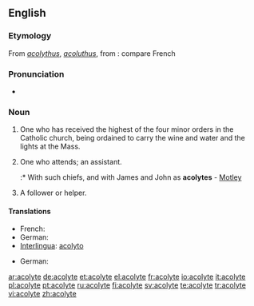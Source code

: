 {{wikipedia}}
==English==

===Etymology===
From {{etyl|LL.}} ''[[acolythus]]'', ''[[acoluthus]]'', from {{etyl|grc}} {{term|ἀκόλουθος||follower, attendant|sc=polytonic|lang=grc}}: compare French {{term|acolyte|lang=fr}}

===Pronunciation===
* {{audio|en-us-acolyte.ogg|/'a.kə.lit/}}

===Noun===
{{en-noun}}

# {{ecclesiastical}} One who has received the highest of the four minor orders in the Catholic church, being ordained to carry the wine and water and the lights at the Mass.
# One who attends; an assistant.
#:* With such chiefs, and with James and John as '''acolytes''' - [[Motley]]
# A follower or helper.

====Translations====
{{trans-top|Catholic church: highest of the minor orders; ordained to carry wine, water and lights at the Mass}}
* French: {{t+|fr|acolyte}}
* German: {{t+|de|Akolyth|m}}
* [[Interlingua]]: [[acolyto]]
{{trans-bottom}}

{{trans-top|in general: assistant}}
* German: {{t+|de|Gehilfe|m}}
{{trans-mid}}
{{trans-bottom}}

[[ar:acolyte]]
[[de:acolyte]]
[[et:acolyte]]
[[el:acolyte]]
[[fr:acolyte]]
[[io:acolyte]]
[[it:acolyte]]
[[pl:acolyte]]
[[pt:acolyte]]
[[ru:acolyte]]
[[fi:acolyte]]
[[sv:acolyte]]
[[te:acolyte]]
[[tr:acolyte]]
[[vi:acolyte]]
[[zh:acolyte]]